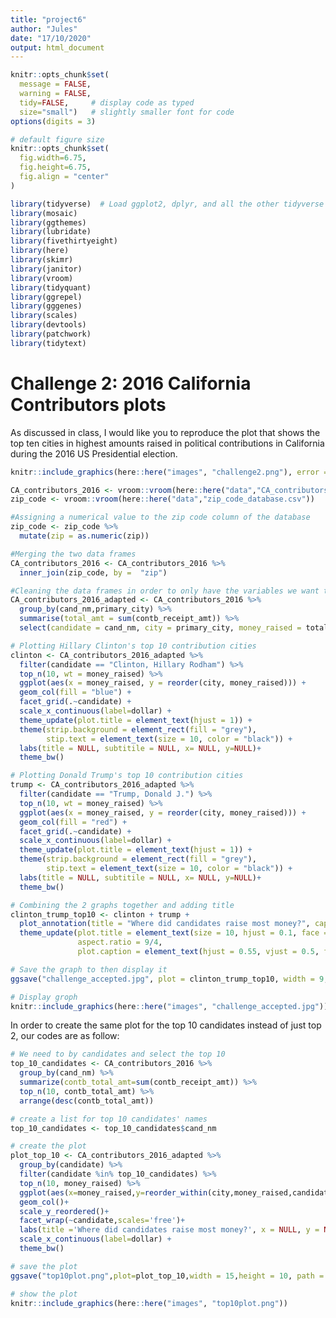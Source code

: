 ```yaml
---
title: "project6"
author: "Jules"
date: "17/10/2020"
output: html_document
---
```



```r
knitr::opts_chunk$set(
  message = FALSE, 
  warning = FALSE, 
  tidy=FALSE,     # display code as typed
  size="small")   # slightly smaller font for code
options(digits = 3)

# default figure size
knitr::opts_chunk$set(
  fig.width=6.75, 
  fig.height=6.75,
  fig.align = "center"
)
```


```r
library(tidyverse)  # Load ggplot2, dplyr, and all the other tidyverse packages
library(mosaic)
library(ggthemes)
library(lubridate)
library(fivethirtyeight)
library(here)
library(skimr)
library(janitor)
library(vroom)
library(tidyquant)
library(ggrepel)
library(gggenes)
library(scales)
library(devtools)
library(patchwork)
library(tidytext)
```

# Challenge 2: 2016 California Contributors plots


As discussed in class, I would like you to reproduce the plot that shows the top ten cities in highest amounts raised in political contributions in California during the 2016 US Presidential election.



```r
knitr::include_graphics(here::here("images", "challenge2.png"), error = FALSE)
```



```r
CA_contributors_2016 <- vroom::vroom(here::here("data","CA_contributors_2016.csv"))
zip_code <- vroom::vroom(here::here("data","zip_code_database.csv"))

#Assigning a numerical value to the zip code column of the database
zip_code <- zip_code %>% 
  mutate(zip = as.numeric(zip))

#Merging the two data frames
CA_contributors_2016 <- CA_contributors_2016 %>% 
  inner_join(zip_code, by =  "zip")

#Cleaning the data frames in order to only have the variables we want to analyze
CA_contributors_2016_adapted <- CA_contributors_2016 %>%
  group_by(cand_nm,primary_city) %>% 
  summarise(total_amt = sum(contb_receipt_amt)) %>% 
  select(candidate = cand_nm, city = primary_city, money_raised = total_amt)

# Plotting Hillary Clinton's top 10 contribution cities
clinton <- CA_contributors_2016_adapted %>%
  filter(candidate == "Clinton, Hillary Rodham") %>%
  top_n(10, wt = money_raised) %>% 
  ggplot(aes(x = money_raised, y = reorder(city, money_raised))) + 
  geom_col(fill = "blue") +   
  facet_grid(.~candidate) +
  scale_x_continuous(label=dollar) + 
  theme_update(plot.title = element_text(hjust = 1)) + 
  theme(strip.background = element_rect(fill = "grey"), 
        stip.text = element_text(size = 10, color = "black")) + 
  labs(title = NULL, subtitile = NULL, x= NULL, y=NULL)+
  theme_bw()

# Plotting Donald Trump's top 10 contribution cities
trump <- CA_contributors_2016_adapted %>%
  filter(candidate == "Trump, Donald J.") %>%
  top_n(10, wt = money_raised) %>% 
  ggplot(aes(x = money_raised, y = reorder(city, money_raised))) + 
  geom_col(fill = "red") +   
  facet_grid(.~candidate) +
  scale_x_continuous(label=dollar) + 
  theme_update(plot.title = element_text(hjust = 1)) + 
  theme(strip.background = element_rect(fill = "grey"), 
        stip.text = element_text(size = 10, color = "black")) + 
  labs(title = NULL, subtitile = NULL, x= NULL, y=NULL)+
  theme_bw()

# Combining the 2 graphs together and adding title
clinton_trump_top10 <- clinton + trump +
  plot_annotation(title = "Where did candidates raise most money?", caption = "Amount Raised") 
  theme_update(plot.title = element_text(size = 10, hjust = 0.1, face = "bold"),
               aspect.ratio = 9/4,
               plot.caption = element_text(hjust = 0.55, vjust = 0.5, face = "bold"))

# Save the graph to then display it
ggsave("challenge_accepted.jpg", plot = clinton_trump_top10, width = 9, height = 4, path = here::here("images"))

# Display groph
knitr::include_graphics(here::here("images", "challenge_accepted.jpg"))
```

In order to create the same plot for the top 10 candidates instead of just top 2, our codes are as follow:

```r

# We need to by candidates and select the top 10
top_10_candidates <- CA_contributors_2016 %>%
  group_by(cand_nm) %>%
  summarize(contb_total_amt=sum(contb_receipt_amt)) %>%
  top_n(10, contb_total_amt) %>%
  arrange(desc(contb_total_amt))

# create a list for top 10 candidates' names
top_10_candidates <- top_10_candidates$cand_nm

# create the plot
plot_top_10 <- CA_contributors_2016_adapted %>%
  group_by(candidate) %>%
  filter(candidate %in% top_10_candidates) %>%
  top_n(10, money_raised) %>%
  ggplot(aes(x=money_raised,y=reorder_within(city,money_raised,candidate)))+
  geom_col()+
  scale_y_reordered()+
  facet_wrap(~candidate,scales='free')+
  labs(title ='Where did candidates raise most money?', x = NULL, y = NULL) +
  scale_x_continuous(label=dollar) + 
  theme_bw()

# save the plot
ggsave("top10plot.png",plot=plot_top_10,width = 15,height = 10, path = here::here("images"))

# show the plot
knitr::include_graphics(here::here("images", "top10plot.png"))

```


